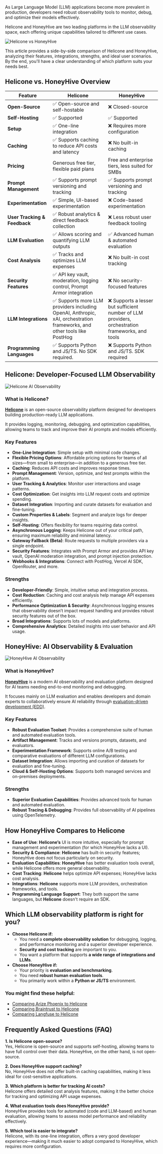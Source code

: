 As Large Language Model (LLM) applications become more prevalent in production, developers need robust observability tools to monitor, debug, and optimize their models effectively.

Helicone and HoneyHive are two leading platforms in the LLM observability space, each offering unique capabilities tailored to different use cases.

![Helicone vs HoneyHive](/static/blog/helicone-vs-honeyhive/helicone-vs-honeyhive.webp)

This article provides a side-by-side comparison of Helicone and HoneyHive, analyzing their features, integrations, strengths, and ideal user scenarios. By the end, you'll have a clear understanding of which platform suits your needs best.

## Helicone vs. HoneyHive Overview

| Feature                  | Helicone                                                       | HoneyHive                                                                   |
| ------------------------ | -------------------------------------------------------------- | --------------------------------------------------------------------------- |
| **Open-Source**         | ✅ Open-source and self-hostable                              | ❌ Closed-source                                                             |
| **Self-Hosting**        | ✅ Supported                                                 | ✅ Supported                                                                 |
| **Setup** | ✅ One-line integration                                          | ❌ Requires more configuration                                               |
| **Caching**             | ✅ Supports caching to reduce API costs and latency                           | ❌ No built-in caching                                                        |
| **Pricing**             | Generous free tier, flexible paid plans                   | Free and enterprise tiers, less suited for SMBs                              |
| **Prompt Management**   | ✅ Supports prompt versioning and tracking                              | ✅ Supports prompt versioning and tracking                                                   |
| **Experimentation**     | ✅ Simple, UI-based experimentation                                   | ❌ Code-based experimentation                                                      |
| **User Tracking & Feedback** | ✅ Robust analytics & direct feedback collection    | ❌ Less robust user feedback tooling                         |
| **LLM Evaluation**   | ✅ Allows scoring and quantifying LLM outputs                         | ✅ Advanced human & automated evaluation                                      |
| **Cost Analysis**       | ✅ Tracks and optimizes LLM expenses                      | ❌ No built-in cost tracking                                                  |
| **Security Features**   | ✅ API key vault, moderation, logging control, Prompt Armor integration            | ❌ No security-focused features                                              |
| **LLM Integrations**    | ✅ Supports more LLM providers including OpenAI, Anthropic, xAI, orchestration frameworks, and other tools like PostHog     | ❌ Supports a lesser but sufficient number of LLM providers, orchestration frameworks, and tools                     |
| **Programming Languages** | ✅ Supports Python and JS/TS. No SDK required.                       | ❌ Supports Python and JS/TS. SDK required                                               |

## Helicone: Developer-Focused LLM Observability

![Helicone AI Observability](/static/blog/helicone-vs-honeyhive/helicone-ai.webp)

### What is Helicone?

**<a href="https://www.helicone.ai" rel="noopener noreferrer" target="_blank">Helicone</a>** is an open-source observability platform designed for developers building production-ready LLM applications.

It provides logging, monitoring, debugging, and optimization capabilities, allowing teams to track and improve their AI prompts and models efficiently.

### Key Features

- **One-Line Integration**: Simple setup with minimal code changes.
- **Flexible Pricing Options**: Affordable pricing options for teams of all sizes—from small to enterprise—in addition to a generous free tier.
- **Caching**: Reduces API costs and improves response times.
- **Prompt Management**: Version, optimize, and test prompts within the platform.
- **User Tracking & Analytics**: Monitor user interactions and usage patterns.
- **Cost Optimization**: Get insights into LLM request costs and optimize spending.
- **Dataset Integration**: Importing and curate datasets for evaluation and fine-tuning.
- **Custom Properties & Labels**: Segment and analyze logs for deeper insights.
- **Self-Hosting**: Offers flexibility for teams requiring data control.
- **Asynchronous Logging**: Keeps Helicone out of your critical path, ensuring maximum reliability and minimal latency.
- **Gateway Fallback (Beta)**: Route requests to multiple providers via a single endpoint.
- **Security Features**: Integrates with Prompt Armor and provides API key vault, OpenAI moderation integration, and prompt injection protection.
- **Webhooks & Integrations**: Connect with PostHog, Vercel AI SDK, OpenRouter, and more.

### Strengths

- **Developer-Friendly**: Simple, intuitive setup and integration process.
- **Cost Reduction**: Caching and cost analysis help manage API expenses efficiently.
- **Performance Optimization & Security**: Asynchronous logging ensures that observability doesn’t impact request handling and provides robust security features out of the box.
- **Broad Integrations**: Supports lots of models and platforms.
- **Comprehensive Analytics**: Detailed insights into user behavior and API usage.

## HoneyHive: AI Observability & Evaluation

![HoneyHive AI Observability](/static/blog/helicone-vs-honeyhive/honeyhive-ai.webp)

### What is HoneyHive?

**<a href="https://www.honeyhive.ai/observability" rel="noopener noreferrer" target="_blank">HoneyHive</a>** is a modern AI observability
and evaluation platform designed for AI teams needing end-to-end monitoring and debugging. 

It focuses mainly on LLM evaluation and enables developers and domain experts to collaboratively ensure AI reliability
through <a href="https://docs.databricks.com/aws/en/generative-ai/tutorials/ai-cookbook/evaluation-driven-development" rel="noopener noreferrer" target="_blank">evaluation-driven development (EDD)</a>.

### Key Features

- **Robust Evaluation Toolset**: Provides a comprehensive suite of human and automated evaluation tools.
- **Artifact Management**: Tracks and versions prompts, datasets, and evaluators.
- **Experimentation Framework**: Supports online A/B testing and comparative evaluations of different LLM configurations.
- **Dataset Integration**: Allows importing and curation of datasets for evaluation and fine-tuning.
- **Cloud & Self-Hosting Options**: Supports both managed services and on-premises deployments.

### Strengths

- **Superior Evaluation Capabilities**: Provides advanced tools for human and automated evaluation.
- **Robust Tracing & Debugging**: Provides full observability of AI pipelines using OpenTelemetry.

## How HoneyHive Compares to Helicone

- **Ease of Use**: **Helicone’s** UI is more intuitive, especially for prompt management and experimentation (for which HoneyHive lacks a UI).
- **Security & Compliance**: **Helicone** has built-in security features; HoneyHive does not focus particularly on security.
- **Evaluation Capabilities**: **HoneyHive** has better evaluation tools overall, while Helicone offers more general observability.
- **Cost Tracking**: **Helicone** helps optimize API expenses; HoneyHive lacks cost analysis.
- **Integrations**: **Helicone** supports more LLM providers, orchestration frameworks, and tools.
- **Programming Language Support**: They both support the same languages, but **Helicone** doesn't require an SDK.

## Which LLM observability platform is right for you?

- **Choose Helicone if:**
  - You need a **complete observability solution** for debugging, logging, and performance monitoring and a superior developer experience.
  - **Security and cost tracking** are important to you.
  - You want a platform that supports **a wide range of integrations and LLMs**.
- **Choose HoneyHive if:**
  - Your priority is **evaluation and benchmarking**.
  - You need **robust human evaluation tools**.
  - You primarily work within a **Python or JS/TS** environment.

### You might find these helpful:

- <a href="/blog/best-arize-alternatives" rel="noopener" target="_blank">
    Comparing Arize Phoenix to Helicone
  </a>
- <a href="/blog/braintrust-alternatives" rel="noopener" target="_blank">
    Comparing Braintrust to Helicone
  </a>
- <a href="/blog/best-langfuse-alternatives" rel="noopener" target="_blank">
    Comparing Langfuse to Helicone
  </a>

## Frequently Asked Questions (FAQ)

**1. Is Helicone open-source?**  
Yes, Helicone is open-source and supports self-hosting, allowing teams to have full control over their data. HoneyHive, on the other hand, is not open-source.

**2. Does HoneyHive support caching?**  
No, HoneyHive does not offer built-in caching capabilities, making it less ideal for cost-sensitive applications.

**3. Which platform is better for tracking AI costs?**  
Helicone offers detailed cost analysis features, making it the better choice for tracking and optimizing API usage expenses.

**4. What evaluation tools does HoneyHive provide?**  
HoneyHive provides tools for automated (code and LLM-based) and human evaluation, allowing teams to assess model performance and reliability effectively.

**5. Which tool is easier to integrate?**  
Helicone, with its one-line integration, offers a very good developer experience—making it much easier to adopt compared to HoneyHive, which requires more configuration.

<CallToAction
  title="Ready to scale your LLM app?"
  description="Track your LLM usage, optimize costs, improve your prompts, and scale your LLM app with Helicone."
  primaryButtonText="Try Helicone for free"
  primaryButtonLink="https://www.helicone.ai/signup"
  secondaryButtonText="Contact us"
  secondaryButtonLink="https://www.helicone.ai/contact"
/>

<Questions />
